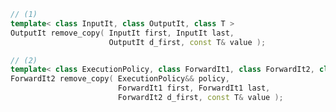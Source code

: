 ```cpp
// (1)
template< class InputIt, class OutputIt, class T >
OutputIt remove_copy( InputIt first, InputIt last,
                      OutputIt d_first, const T& value );

// (2)
template< class ExecutionPolicy, class ForwardIt1, class ForwardIt2, class T >
ForwardIt2 remove_copy( ExecutionPolicy&& policy,
                        ForwardIt1 first, ForwardIt1 last,
                        ForwardIt2 d_first, const T& value );
```
